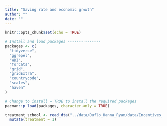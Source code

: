 ```yaml
---
title: "Saving rate and economic growth"
author: ""
date: ""
---
```


```r
knitr::opts_chunk$set(echo = TRUE)
```

```r
# Install and load packages ---------------
packages <- c(
  "tidyverse",
  "ggrepel",
  "WDI",
  "forcats",
  "grid",
  "gridExtra",
  "countrycode",
  "scales",
  "haven"
)

# Change to install = TRUE to install the required packages
pacman::p_load(packages, character.only = TRUE)

```


```r

treatment_school <- read_dta("../data/Duflo_Hanna_Ryan/data/Incentives_FINAL/Raw-Data/Tests/treatschool.dta") %>% 
  mutate(treatment = 1)



```

